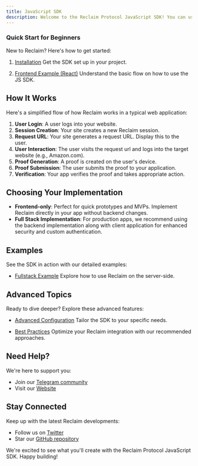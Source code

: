 ```yaml
---
title: JavaScript SDK
description: Welcome to the Reclaim Protocol JavaScript SDK! You can use JS SDK to implement Reclaim in your browser or Node.js applications. This SDK helps you create a simple process where users can prove their credentials from other websites, all without sharing sensitive information.
---
```


### Quick Start for Beginners

New to Reclaim? Here's how to get started:

1. [Installation](./js/installation)
   Get the SDK set up in your project.

2. [Frontend Example (React)](./js/frontend-example)
   Understand the basic flow on how to use the JS SDK.

## How It Works

Here's a simplified flow of how Reclaim works in a typical web application:

1. **User Login**: A user logs into your website.
2. **Session Creation**: Your site creates a new Reclaim session.
3. **Request URL**: Your site generates a request URL. Display this to the user.
4. **User Interaction**: The user visits the request url and logs into the target website (e.g., Amazon.com).
5. **Proof Generation**: A proof is created on the user's device.
6. **Proof Submission**: The user submits the proof to your application.
7. **Verification**: Your app verifies the proof and takes appropriate action.

## Choosing Your Implementation

- **Frontend-only**: Perfect for quick prototypes and MVPs. Implement Reclaim directly in your app without backend changes.
- **Full Stack Implementation**: For production apps, we recommend using the backend implementation along with client application for enhanced security and custom authentication.

## Examples

See the SDK in action with our detailed examples:

- [Fullstack Example](./js/fullstack-example)
  Explore how to use Reclaim on the server-side.

## Advanced Topics

Ready to dive deeper? Explore these advanced features:

- [Advanced Configuration](../advance-configurations/advance-options)
   Tailor the SDK to your specific needs.

- [Best Practices](./js/best-practices)
   Optimize your Reclaim integration with our recommended approaches.

## Need Help?

We're here to support you:

- Join our [Telegram community](https://t.me/protocolreclaim)
- Visit our [Website](https://reclaimprotocol.org)

## Stay Connected

Keep up with the latest Reclaim developments:

- Follow us on [Twitter](https://twitter.com/reclaimprotocol)
- Star our [GitHub repository](https://github.com/reclaimprotocol/reclaim-js-sdk/)

We're excited to see what you'll create with the Reclaim Protocol JavaScript SDK. Happy building!